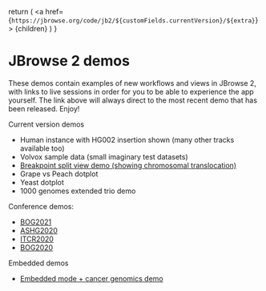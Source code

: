 
  return (
    <a
      href={`https://jbrowse.org/code/jb2/${customFields.currentVersion}/${extra}`}
    >
      {children}
    </a>
  )
}

# JBrowse 2 demos

These demos contain examples of new workflows and views in JBrowse 2, with links
to live sessions in order for you to be able to experience the app yourself.
The link above will always direct to the most recent demo that has been released.
Enjoy!

Current version demos

- <Link extra="?config=test_data/config_demo.json&session=share-oTyYRpz9fN&password=fYAbt">
    Human instance with HG002 insertion shown (many other tracks available too)
  </Link>
- <Link extra="?config=test_data/volvox/config.json&session=share-hTdIfgecWK&password=U9SDX">
    Volvox sample data (small imaginary test datasets)
  </Link>
- <a href="https://jbrowse.org/code/jb2/main/?config=test_data/breakpoint/config.json">
    Breakpoint split view demo (showing chromosomal translocation)
  </a>
- <Link extra="?config=test_data%2Fconfig_dotplot.json&session=share-zw51jIwuXb&password=i8WqY">
    Grape vs Peach dotplot
  </Link>
- <Link extra="?config=test_data/yeast_synteny/config.json">Yeast dotplot</Link>
- <Link extra="?config=%2Fgenomes%2FGRCh38%2F1000genomes%2Fconfig_1000genomes.json&session=share-SUK-mntGyB&password=eQF0F">
    1000 genomes extended trio demo
  </Link>

Conference demos:

- [BOG2021](http://jbrowse.org/demos/bog2021/)
- [ASHG2020](http://jbrowse.org/demos/ashg2020/)
- [ITCR2020](http://jbrowse.org/demos/itcr2020/)
- [BOG2020](http://jbrowse.org/demos/bog2020/)

Embedded demos

- [Embedded mode + cancer genomics demo](http://jbrowse.org/demos/cancer-demo-2020/)
